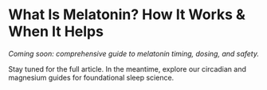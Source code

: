 # What Is Melatonin? How It Works & When It Helps

_Coming soon: comprehensive guide to melatonin timing, dosing, and safety._

Stay tuned for the full article. In the meantime, explore our circadian and magnesium guides for foundational sleep science.
